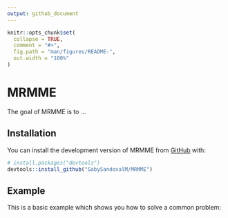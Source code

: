 ```yaml
---
output: github_document
---
```


<!-- README.md is generated from README.Rmd. Please edit that file -->

```r
knitr::opts_chunk$set(
  collapse = TRUE,
  comment = "#>",
  fig.path = "man/figures/README-",
  out.width = "100%"
)
```

# MRMME

<!-- badges: start -->
<!-- badges: end -->

The goal of MRMME is to ...

## Installation

You can install the development version of MRMME from [GitHub](https://github.com/) with:

``` r
# install.packages("devtools")
devtools::install_github("GabySandovalM/MRMME")
```

## Example

This is a basic example which shows you how to solve a common problem:

